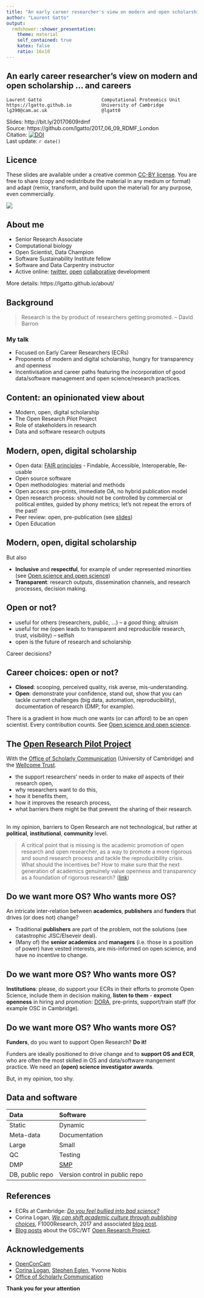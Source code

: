 ```yaml
---
title: "An early career researcher's view on modern and open scholarship... and careers"
author: "Laurent Gatto"
output:
  rmdshower::shower_presentation:
    theme: material
    self_contained: true
    katex: false
    ratio: 16x10
---
```


## An early career researcher's view on modern and open scholarship ... and careers 

```
Laurent Gatto                      Computational Proteomics Unit
https://lgatto.github.io           University of Cambridge
lg390@cam.ac.uk                    @lgatt0
```

Slides: http://bit.ly/20170609rdmf  
Source: https://github.com/lgatto/2017_06_09_RDMF_London  
Citation: [![DOI](https://zenodo.org/badge/DOI/10.5281/zenodo.804394.svg)](https://doi.org/10.5281/zenodo.804394)  
Last update: `r date()`


## Licence

These slides are available under a creative common
[CC-BY license](http://creativecommons.org/licenses/by/4.0/). You are
free to share (copy and redistribute the material in any medium or
format) and adapt (remix, transform, and build upon the material) for
any purpose, even commercially.

<img src="cc1.jpg">

## About me 

<!-- I consider myself a modern digital scholar, active and competent with -->
<!-- data and software, open and collaborative research and development, and -->
<!-- dissemination of my research. I might even dare to say that I am -->
<!-- scientifically reasonably successful, with regular scientific -->
<!-- publication and grant acceptance in my research domain which is -->
<!-- computational biology. -->

* Senior Research Associate
* Computational biology
* Open Scientist, Data Champion
* Software Sustainability Institute fellow
* Software and Data Carpentry instructor
* Active online: [twitter](https://twitter.com/lgatt0),
  [open](https://github.com/lgatto)
  [collaborative](https://lgatto.github.io/msnbase-contribs/)
  development

More details: https://lgatto.github.io/about/


## Background

> Research is the by product of researchers getting promoted. -- David Barron

<!-- And that is a problem - how can *we*, early career researchers and -->
<!-- modern, digital and data-oriented researchers drive change and -->
<!-- innovation, in particular in the current climate of -->
<!-- ultra-competitiveness and very limited career prospect? -->

### My talk

- Focused on Early Career Researchers (ECRs)
- Proponents of modern and digital scholarship, hungry for
  transparency and openness
- Incentivisation and career paths featuring the incorporation of good
  data/software management and open science/research practices.

## Content: an opinionated view about

- Modern, open, digital scholarship
- The Open Research Pilot Project
- Role of stakeholders in research
- Data and software research outputs

## Modern, open, digital scholarship

- Open data: [FAIR principles](http://www.nature.com/articles/sdata201618) - Findable, Accessible, Interoperable, Re-usable
- Open source software
- Open methodologies: material and methods
- Open access: pre-prints, immediate OA, no hybrid publication model
- Open research process: should not be controlled by commercial or
  political entites, guided by phony metrics; let's not repeat the
  errors of the past!
- Peer review: open, pre-publication (see [slides](https://rawgit.com/lgatto/2017-03-30-OSC-peerreview/master/slides.html#))
- Open Education

## Modern, open, digital scholarship

But also

<!-- Not an old man's club -->

- **Inclusive** and **respectful**, for example of under represented
  minorities (see
  [Open science and open science](https://lgatto.github.io/open-and-open/))
- **Transparent**: research outputs, dissemination channels, and research
  processes, decision making.

## Open or not?

- useful for others (researchers, public, ...) -- a *good* thing;
  altruism
- useful for me (open leads to transparent and reproducible research,
  trust, visibility) -- selfish
- open is the future of research and scholarship

Career decisions?

## Career choices: open or not?

- **Closed**: scooping, perceived quality, risk averse,
  mis-understanding.
- **Open**: demonstrate your confidence, stand out, show that you can
  tackle current challenges (big data, automation, reproducibility),
  documentation of research (DMP, for example).

There is a gradient in how much one wants (or can afford) to be an
open scientist. Every contribution counts. See
[Open science and open science](https://lgatto.github.io/open-and-open/).


## The [Open Research Pilot Project](http://osc.cam.ac.uk/open-research/open-research-pilot-project)

With the [Office of Scholarly Communication](http://osc.cam.ac.uk/)
(University of Cambridge) and the
[Wellcome Trust](https://wellcome.ac.uk/what-we-do/our-work/open-research).

- the support researchers' needs in order to make *all* aspects of
  their research open,
- why researchers want to do this,
- how it benefits them,
- how it improves the research process,
- what barriers there might be that prevent the sharing of their
  research.

##

In my opinion, barriers to Open Research are not technological, but
rather at **political**, **institutional**, **community** level.

> A critical point that is missing is the academic promotion of open
> research and open researcher, as a way to promote a more rigorous
> and sound research process and tackle the reproducibility
> crisis. What should the incentives be? How to make sure that the
> next generation of academics genuinely value openness and
> transparency as a foundation of rigorous research?
> ([link](https://lgatto.github.io/open-research-project/))


## Do we want more OS?  Who wants more OS?

An intricate inter-relation between **academics**, **publishers** and
**funders** that drives (or does not) change?

- Traditional **publishers** are part of the problem, not the
  solutions (see catastrophic JISC/Elseveir deal).
- (Many of) the **senior academics** and **managers** (i.e. those in a
  position of power) have vested interests, are mis-informed on open
  science, and have no incentive to change.
  
## Do we want more OS?  Who wants more OS?
  
**Institutions**: please, do support your ECRs in their efforts to
promote Open Science, include them in decision making, **listen to
them** - **expect openness** in hiring and promotion:
[DORA](http://www.ascb.org/dora/), pre-prints, support/train staff
(for example OSC in Cambridge).

## Do we want more OS?  Who wants more OS?

**Funders**, do you want to support Open Research? **Do it!** 

Funders are ideally positioned to drive change and to **support OS and
ECR**, who are often the most skilled in OS and data/software
mangement practice. We need an **(open) science investigator
awards**. 

But, in my opinion, too shy.

## Data and software

<!-- I see many commonalities between data and software. In my grant -->
<!-- applications, as a computational scientist, I use the data management -->
<!-- plan as a software management plan. For clarity, it might be useful to -->
<!-- have dedicates data and software management plan though, and provide -->
<!-- guidelines to reviewers and applicants. Yet another apportunity to -->
<!-- include ECRs and promote openness? -->

Data              Software
---------------   ---------------
Static            Dynamic
Meta-data         Documentation
Large             Small
QC                Testing
DMP               [SMP](http://riojournal.com/articles.php?id=11624)
DB, public repo   Version control in public repo

## References

- ECRs at Cambridge:
  [*Do you feel bullied into bad science?*](http://cambridge.eu.qualtrics.com/jfe/form/SV_6S9OXAydlFZz8cR)
- Corina Logan,
  *[We can shift academic culture through publishing choices](https://f1000research.com/articles/6-518/v1)*,
  F1000Research, 2017 and associated
  [blog post](https://blog.f1000.com/2017/06/09/a-conversation-on-the-ethics-of-publishing).
- [Blog posts](https://lgatto.github.io/tags/#open-research-project)
  about the OSC/WT
  [Open Research Project](http://osc.cam.ac.uk/open-research/open-research-pilot-project).


## Acknowledgements

- [OpenConCam](http://openconcam.org/)
- [Corina Logan](http://corinalogan.com/), [Stephen Eglen](https://sje30.github.io/), Yvonne Nobis
- [Office of Scholarly Communication](Office of Scholarly Communication)


**Thank you for your attention**

